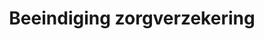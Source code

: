 ---
title: "Beeindiging zorgverzekering"
description: "Description of your new file."
icon: "euro-sign"
---